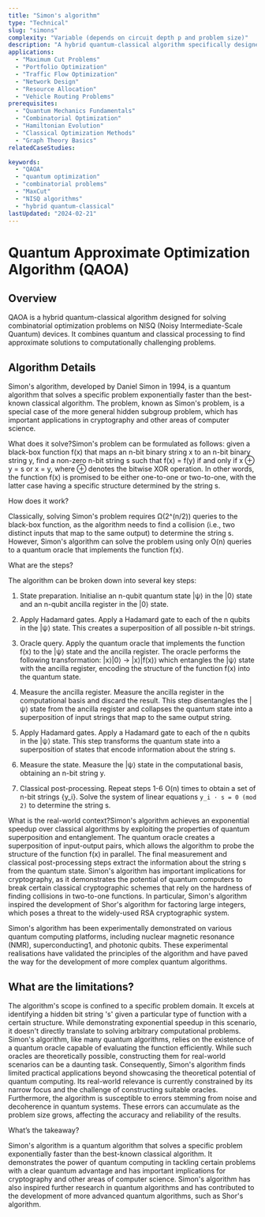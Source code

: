 ```yaml
---
title: "Simon's algorithm"
type: "Technical"
slug: "simons"
complexity: "Variable (depends on circuit depth p and problem size)"
description: "A hybrid quantum-classical algorithm specifically designed for solving combinatorial optimization problems on near-term quantum devices. QAOA combines quantum and classical processing to find approximate solutions to problems that are computationally challenging for classical computers."
applications:
  - "Maximum Cut Problems"
  - "Portfolio Optimization"
  - "Traffic Flow Optimization"
  - "Network Design"
  - "Resource Allocation"
  - "Vehicle Routing Problems"
prerequisites:
  - "Quantum Mechanics Fundamentals"
  - "Combinatorial Optimization"
  - "Hamiltonian Evolution"
  - "Classical Optimization Methods"
  - "Graph Theory Basics"
relatedCaseStudies:

keywords:
  - "QAOA"
  - "quantum optimization"
  - "combinatorial problems"
  - "MaxCut"
  - "NISQ algorithms"
  - "hybrid quantum-classical"
lastUpdated: "2024-02-21"
---
```


# Quantum Approximate Optimization Algorithm (QAOA)

## Overview

QAOA is a hybrid quantum-classical algorithm designed for solving combinatorial optimization problems on NISQ (Noisy Intermediate-Scale Quantum) devices. It combines quantum and classical processing to find approximate solutions to computationally challenging problems.

## Algorithm Details


Simon's algorithm, developed by Daniel Simon in 1994, is a quantum algorithm that solves a specific problem exponentially faster than the best-known classical algorithm. The problem, known as Simon's problem, is a special case of the more general hidden subgroup problem, which has important applications in cryptography and other areas of computer science.

What does it solve?Simon's problem can be formulated as follows: given a black-box function f(x) that maps an n-bit binary string x to an n-bit binary string y, find a non-zero n-bit string s such that f(x) = f(y) if and only if x ⊕ y = s or x = y, where ⊕ denotes the bitwise XOR operation. In other words, the function f(x) is promised to be either one-to-one or two-to-one, with the latter case having a specific structure determined by the string s.

How does it work?

Classically, solving Simon's problem requires Ω(2^(n/2)) queries to the black-box function, as the algorithm needs to find a collision (i.e., two distinct inputs that map to the same output) to determine the string s. However, Simon's algorithm can solve the problem using only O(n) queries to a quantum oracle that implements the function f(x).

What are the steps?

The algorithm can be broken down into several key steps:

1. State preparation. Initialise an n-qubit quantum state |ψ⟩ in the |0⟩ state and an n-qubit ancilla register in the |0⟩ state.

2. Apply Hadamard gates. Apply a Hadamard gate to each of the n qubits in the |ψ⟩ state. This creates a superposition of all possible n-bit strings.

3. Oracle query. Apply the quantum oracle that implements the function f(x) to the |ψ⟩ state and the ancilla register. The oracle performs the following transformation: |x⟩|0⟩ → |x⟩|f(x)⟩ which entangles the |ψ⟩ state with the ancilla register, encoding the structure of the function f(x) into the quantum state.

4. Measure the ancilla register. Measure the ancilla register in the computational basis and discard the result. This step disentangles the |ψ⟩ state from the ancilla register and collapses the quantum state into a superposition of input strings that map to the same output string.

5. Apply Hadamard gates. Apply a Hadamard gate to each of the n qubits in the |ψ⟩ state. This step transforms the quantum state into a superposition of states that encode information about the string s.

6. Measure the state. Measure the |ψ⟩ state in the computational basis, obtaining an n-bit string y.

7. Classical post-processing. Repeat steps 1-6 O(n) times to obtain a set of n-bit strings {y_i}. Solve the system of linear equations `y_i · s = 0 (mod 2)` to determine the string s.

What is the real-world context?Simon's algorithm achieves an exponential speedup over classical algorithms by exploiting the properties of quantum superposition and entanglement. The quantum oracle creates a superposition of input-output pairs, which allows the algorithm to probe the structure of the function f(x) in parallel. The final measurement and classical post-processing steps extract the information about the string s from the quantum state.
Simon's algorithm has important implications for cryptography, as it demonstrates the potential of quantum computers to break certain classical cryptographic schemes that rely on the hardness of finding collisions in two-to-one functions. In particular, Simon's algorithm inspired the development of Shor's algorithm for factoring large integers, which poses a threat to the widely-used RSA cryptographic system.

Simon's algorithm has been experimentally demonstrated on various quantum computing platforms, including nuclear magnetic resonance (NMR), superconducting1, and photonic qubits. These experimental realisations have validated the principles of the algorithm and have paved the way for the development of more complex quantum algorithms.

## What are the limitations? 

The algorithm's scope is confined to a specific problem domain. It excels at identifying a hidden bit string 's' given a particular type of function with a certain structure. While demonstrating exponential speedup in this scenario, it doesn't directly translate to solving arbitrary computational problems.
Simon's algorithm, like many quantum algorithms, relies on the existence of a quantum oracle capable of evaluating the function efficiently. While such oracles are theoretically possible, constructing them for real-world scenarios can be a daunting task. Consequently, Simon's algorithm finds limited practical applications beyond showcasing the theoretical potential of quantum computing. Its real-world relevance is currently constrained by its narrow focus and the challenge of constructing suitable oracles. Furthermore, the algorithm is susceptible to errors stemming from noise and decoherence in quantum systems. These errors can accumulate as the problem size grows, affecting the accuracy and reliability of the results.

What’s the takeaway?

Simon's algorithm is a quantum algorithm that solves a specific problem exponentially faster than the best-known classical algorithm. It demonstrates the power of quantum computing in tackling certain problems with a clear quantum advantage and has important implications for cryptography and other areas of computer science. Simon's algorithm has also inspired further research in quantum algorithms and has contributed to the development of more advanced quantum algorithms, such as Shor's algorithm.